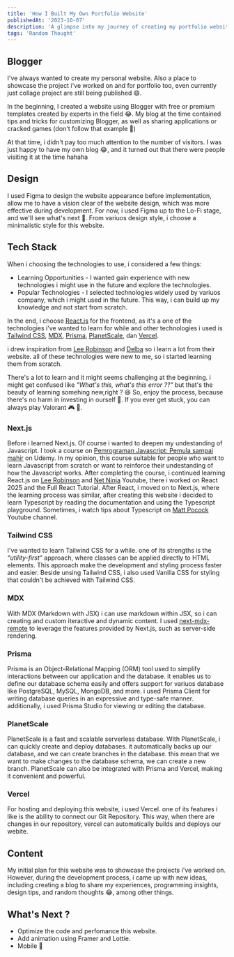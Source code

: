 ```yaml
---
title: 'How I Built My Own Portfolio Website'
publishedAt: '2023-10-07'
description: 'A glimpse into my journey of creating my portfolio website and the exciting things I learned along the way, including the tech stack I used, the design, and the content I created.'
tags: 'Random Thought'
---
```


## Blogger

I've always wanted to create my personal website. Also a place to showcase the project i've worked on and for portfolio too, even currently just collage project are still being published 😄.

In the beginning, I created a website using Blogger with free or premium templates created by experts in the field 😂. My blog at the time contained tips and tricks
for customizing Blogger, as well as sharing applications or cracked games (don't follow that example 🤣)

<CloudinaryImg
  mdx
  className='rounded-xl'
  publicId='rizaadikurniawan/blog/how-I-built-my-own-portfolio-website/blogger_pb1dde.png'
  alt='blogger'
  width={2880}
  height={1642}
/>

At that time, i didn't pay too much attention to the number of visitors. I was just happy to have my own blog 😂,
and it turned out that there were people visiting it at the time hahaha

<CloudinaryImg
  mdx
  className='rounded-xl'
  publicId='rizaadikurniawan/blog/how-I-built-my-own-portfolio-website/traffict_yfbzs1.png'
  alt='traffict blog'
  width={1942}
  height={468}
/>

<CloudinaryImg
  mdx
  publicId='rizaadikurniawan/meme/meme-blogger_na3nwb.jpg'
  alt='meme blog'
  width={250}
  height={187}
/>

## Design

I used Figma to design the website appearance before implementation, allow me to have a vision clear of the website design, which was more effective during development.
For now, i used Figma up to the Lo-Fi stage, and we'll see what's next 👀. From variuos design style, i choose a minimalistic style for this website.

<FigmaEmbed src='https://www.figma.com/embed?embed_host=share&url=https://www.figma.com/file/vwlsuJKR7zxkgJaMwxu0KA/Web-Portofolio?type=design&node-id=601-57' />

## Tech Stack

When i choosing the technologies to use, i considered a few things:

- Learning Opportunities - I wanted gain experience with new technologies i might use in the future and explore the technologies.
- Popular Technologies - I selected technologies widely used by variuos company, which i might used in the future. This way,
  i can build up my knowledge and not start from scratch.

In the end, i choose [React.js](https://react.dev/) for the frontend, as it's a one of the technologies i've wanted to learn for while and
other technologies i used is [Tailwind CSS](https://tailwindcss.com/), [MDX](https://github.com/hashicorp/next-mdx-remote), [Prisma](https://www.prisma.io), [PlanetScale](https://planetscale.com), dan [Vercel](https://vercel.com).

i drew inspiration from [Lee Robinson](https://leerob.io/) and [Delba](https://delba.dev/) so i learn a lot from their website. all of these technologies were new to me, so i started learning them from scratch.

There's a lot to learn and it might seems challenging at the beginning. i might get confused like _"What's this, what's this error ??"_ but that's the beauty of learning somehing new,right ? 😆 So, enjoy the process, because there's no harm in investing in ourself 🤟. If you ever get stuck, you can always play Valorant 🎮 👀.

### Next.js

Before i learned Next.js. Of course i wanted to deepen my undestanding of Javascript. I took a course on [Pemrograman Javascript: Pemula sampai mahir](https://www.udemy.com/course/pemrograman-javascript-pemula-sampai-mahir/) on Udemy.
In my opinion, this course suitable for people who want to learn Javascript from scratch or want to reinforce their undestanding of how the Javascript works.
After completing the course, i continued learning React.js on [Lee Robinson](https://www.youtube.com/@leerob) and [Net Ninja](https://www.youtube.com/@NetNinja) Youtube, there i worked on React 2025 and the Full React Tutorial. After React, i moved on to Next.js, where the learning process was similar,
after creating this website i decided to learn Typescript by reading the documentation and using the Typescript playground. Sometimes, i watch tips about Typescript on [Matt Pocock](https://www.youtube.com/@mattpocockuk) Youtube channel.

### Tailwind CSS

I've wanted to learn Tailwind CSS for a while. one of its strengths is the _"utility-first"_ approach, where classes can be applied directly to HTML elements. This approach make the development and styling process faster and easier.
Beside unsing Tailwind CSS, i also used Vanilla CSS for styling that couldn't be achieved with Tailwind CSS.

### MDX

With MDX (Markdown with JSX) i can use markdown within JSX, so i can creating and custom iteractive and dynamic content.
I used [next-mdx-remote](https://github.com/hashicorp/next-mdx-remote) to leverage the features provided by Next.js, such as server-side rendering.

### Prisma

Prisma is an Object-Relational Mapping (ORM) tool used to simplify interactions between our application and the database.
it enables us to define our database schema easily and offers support for variuos database like PostgreSQL, MySQL, MongoDB, and more.
i used Prisma Client for writing database queries in an expressive and type-safe manner. additionally, i used Prisma Studio
for viewing or editing the database.

### PlanetScale

PlanetScale is a fast and scalable serverless database. With PlanetScale, i can quickly create and deploy databases. it automatically backs up our database, and we can create branches in the database.
this mean that we want to make changes to the database schema, we can create a new branch. PlanetScale can also be integrated with Prisma and Vercel, making it convenient and powerful.

### Vercel

For hosting and deploying this website, i used Vercel. one of its features i like is the ability to connect our Git Repository. This way, when there are changes in our repository, vercel can automatically builds and deploys our webite.

## Content

My initial plan for this website was to showcase the projects i've worked on. However, during the development process, i came up with new ideas, including creating a blog to share my experiences, programming insights, design tips, and random thoughts 😂, among other things.

## What's Next ?

- Optimize the code and perfomance this website.
- Add animation using Framer and Lottie.
- Mobile 👀

